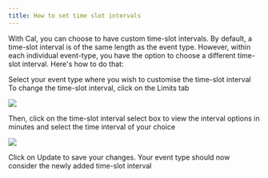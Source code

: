 ```yaml
---
title: How to set time slot intervals
---
```


With Cal, you can choose to have custom time-slot intervals. By default, a time-slot interval is of the same length as the event type. However, within each individual event-type, you have the option to choose a different time-slot interval. Here's how to do that:

<Steps>
<Step>
Select your event type where you wish to customise the time-slot interval
</Step>
<Step>
To change the time-slot interval, click on the Limits tab

[![](https://calcom-inc-0470baa6daee.intercom-attachments-1.com/i/o/1195440623/76d104d7f0c180af98c193af/i1600x899-NNeD2mH2_Zb6_mxmah8.png?expires=1736323200&signature=825b2d64b94fdbab49750aa7e4dec34cf35103f5ed88b8ef50712ed3fdaeede5&req=dSEuE816nYddWvMW1HO4zXuoZWlv56lpfhgdr2Wa0FtAZFnzuitUbtou%2F5c6%0AD2lx%0A)](https://calcom-inc-0470baa6daee.intercom-attachments-1.com/i/o/1195440623/76d104d7f0c180af98c193af/i1600x899-NNeD2mH2_Zb6_mxmah8.png?expires=1736323200&signature=825b2d64b94fdbab49750aa7e4dec34cf35103f5ed88b8ef50712ed3fdaeede5&req=dSEuE816nYddWvMW1HO4zXuoZWlv56lpfhgdr2Wa0FtAZFnzuitUbtou%2F5c6%0AD2lx%0A)

</Step>
<Step>
Then, click on the time-slot interval select box to view the interval options in minutes and select the time interval of your choice

[![](https://calcom-inc-0470baa6daee.intercom-attachments-1.com/i/o/1195440629/65767db77c5cf6f76b665677/i1600x899-55XOS7BonfK3_bh1e5t.png?expires=1736323200&signature=0ec1d25061ecf8849811e12c1f4a186cee46470d57896944666b7ff3e3ca4823&req=dSEuE816nYddUPMW1HO4zW%2B4IcZU7qYXzV%2BL4kVpX45zs5gArEyEAyFEoKTZ%0AGwZt%0A)](https://calcom-inc-0470baa6daee.intercom-attachments-1.com/i/o/1195440629/65767db77c5cf6f76b665677/i1600x899-55XOS7BonfK3_bh1e5t.png?expires=1736323200&signature=0ec1d25061ecf8849811e12c1f4a186cee46470d57896944666b7ff3e3ca4823&req=dSEuE816nYddUPMW1HO4zW%2B4IcZU7qYXzV%2BL4kVpX45zs5gArEyEAyFEoKTZ%0AGwZt%0A)

</Step>
<Step>
Click on Update to save your changes. Your event type should now consider the newly added time-slot interval
</Step>
</Steps>
